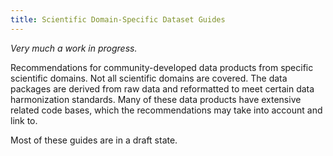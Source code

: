 ```yaml
---
title: Scientific Domain-Specific Dataset Guides
---
```


_Very much a work in progress._ 

Recommendations for community-developed data products from specific scientific domains. Not all scientific domains are covered. The data packages are derived from raw data and reformatted to meet certain data harmonization standards. Many of these data products have extensive related code bases, which the recommendations may take into account and link to. 

Most of these guides are in a draft state.
